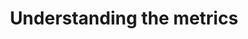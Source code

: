 ---
title: 'Understanding the metrics'
description: 'Display inline code and code blocks'
icon: 'chart-bar'
---